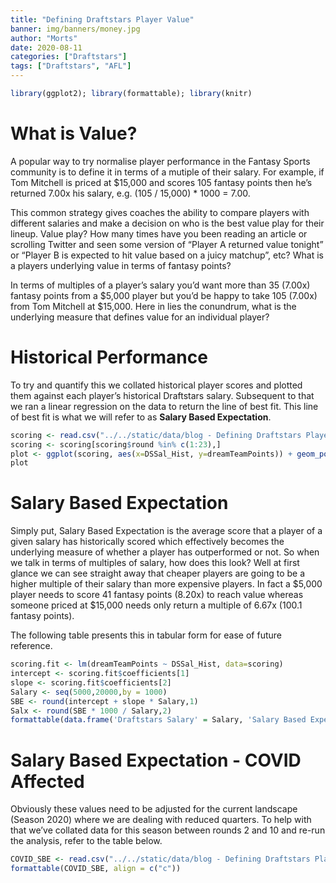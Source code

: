 ```yaml
---
title: "Defining Draftstars Player Value"
banner: img/banners/money.jpg
author: "Morts"
date: 2020-08-11
categories: ["Draftstars"]
tags: ["Draftstars", "AFL"]
---
```


```r
library(ggplot2); library(formattable); library(knitr)
```

# What is Value?

A popular way to try normalise player performance in the Fantasy Sports community is to define it in terms of a mutiple of their salary. For example, if Tom Mitchell is priced at $15,000 and scores 105 fantasy points then he's returned 7.00x his salary, e.g. (105 / 15,000) * 1000 = 7.00. 

This common strategy gives coaches the ability to compare players with different salaries and make a decision on who is the best value play for their lineup. Value play? How many times have you been reading an article or scrolling Twitter and seen some version of "Player A returned value tonight" or "Player B is expected to hit value based on a juicy matchup", etc? What is a players underlying value in terms of fantasy points?

In terms of multiples of a player's salary you'd want more than 35 (7.00x) fantasy points from a $5,000 player but you'd be happy to take 105 (7.00x) from Tom Mitchell at $15,000. Here in lies the conundrum, what is the underlying measure that defines value for an individual player?

# Historical Performance

To try and quantify this we collated historical player scores and plotted them against each player's historical Draftstars salary. Subsequent to that we ran a linear regression on the data to return the line of best fit. This line of best fit is what we will refer to as <b>Salary Based Expectation</b>.

```r
scoring <- read.csv("../../static/data/blog - Defining Draftstars Player Value/blog - Draftstars Historical Pricing & Scoring.csv")
scoring <- scoring[scoring$round %in% c(1:23),]
plot <- ggplot(scoring, aes(x=DSSal_Hist, y=dreamTeamPoints)) + geom_point(color = "grey") + geom_smooth(method='lm', color = "forestgreen") + theme_minimal() + labs(title="Historical Fantasy Score vs Draftstars Salary ", subtitle = "Season 2019, Rounds 1-23", x ="Player Salary", y = "Fantasy Points")
plot
```

# Salary Based Expectation

Simply put, Salary Based Expectation is the average score that a player of a given salary has historically scored which effectively becomes the underlying measure of whether a player has outperformed or not. So when we talk in terms of multiples of salary, how does this look? Well at first glance we can see straight away that cheaper players are going to be a higher multiple of their salary than more expensive players. In fact a $5,000 player needs to score 41 fantasy points (8.20x) to reach value whereas someone priced at $15,000 needs only return a multiple of 6.67x (100.1 fantasy points). 

The following table presents this in tabular form for ease of future reference. 

```r
scoring.fit <- lm(dreamTeamPoints ~ DSSal_Hist, data=scoring)
intercept <- scoring.fit$coefficients[1]
slope <- scoring.fit$coefficients[2]
Salary <- seq(5000,20000,by = 1000) 
SBE <- round(intercept + slope * Salary,1)
Salx <- round(SBE * 1000 / Salary,2)
formattable(data.frame('Draftstars Salary' = Salary, 'Salary Based Expectation' = SBE, 'Multiple of Salary' = Salx), align = c("c"))
```

# Salary Based Expectation - COVID Affected

Obviously these values need to be adjusted for the current landscape (Season 2020) where we are dealing with reduced quarters. To help with that we've collated data for this season between rounds 2 and 10 and re-run the analysis, refer to the table below. 

```r
COVID_SBE <- read.csv("../../static/data/blog - Defining Draftstars Player Value/blog - COVID Draftstars Salary Based Expectation.csv")
formattable(COVID_SBE, align = c("c"))
```